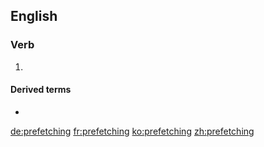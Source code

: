 ==English==

===Verb===
{{head|en|present participle}}

# {{present participle of|prefetch|lang=en|nocat=1}}

====Derived terms====
* {{l|en|link prefetching}}

[[de:prefetching]]
[[fr:prefetching]]
[[ko:prefetching]]
[[zh:prefetching]]